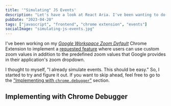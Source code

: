 ```yaml
---
title: '"Simulating" JS Events'
description: "Let's have a look at React Aria. I've been wanting to do this for a while..."
pubDate: "2023-04-20"
tags: ["javascript", "frontend", "chrome extension", "events"]
socialImage: "simulating-js-events.jpg"
---
```



I've been working on my _[Google Workspace Zoom Default][webstore]_ Chrome Extension to implement a
[requested feature][feature-request] where users can use custom zoom values in addition to the predefined zoom values
that Google provides in their application's zoom dropdown.

I thought to myself, "I already simulate events. This should be easy." So, I started to try and figure it out. If you
want to skip ahead, feel free to go to the ["Implementing with `chrome.debugger`"](#implementing-with-chrome-debugger) section.

## Implementing with Chrome Debugger

<App client:load />

[feature-request]: https://github.com/vernak2539/chrome-extension-google-doc-default-zoom/issues/15
[webstore]: https://chrome.google.com/webstore/detail/google-docs-zoom-default/nflkcdlimipkgbacnfnhfecjgmojhklo
